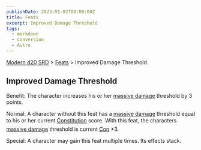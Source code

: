 ```yaml
---
publishDate: 2023-01-02T00:00:00Z
title: Feats
excerpt: Improved Damage Threshold
tags:
  - markdown
  - conversion
  - Astro
---
```


[Modern d20 SRD](/#modernD20) > [Feats](modern-d20-srd-feats-index) > Improved Damage Threshold

## Improved Damage Threshold

Benefit: The character increases his or her [massive damage](modern-d20-srd-combat-death-dying-healing) threshold by 3 points.

Normal: A character without this feat has a [massive damage](modern-d20-srd-combat-death-dying-healing) threshold equal to his or her current [Constitution](modern-d20-srd-basics-ability-scores) score. With this feat, the characters [massive damage](modern-d20-srd-combat-death-dying-healing) threshold is current [Con](modern-d20-srd-basics-ability-scores) +3.

Special: A character may gain this feat multiple times. Its effects stack.
